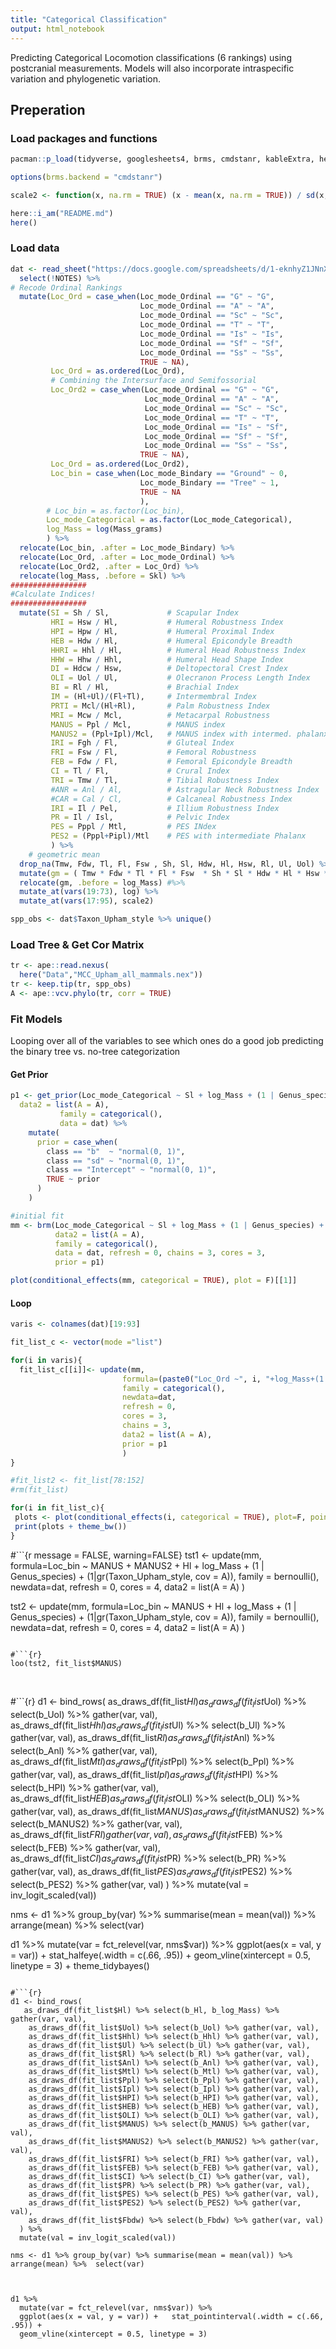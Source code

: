 ```yaml
---
title: "Categorical Classification"
output: html_notebook
---
```


Predicting Categorical Locomotion classifications (6 rankings) using postcranial measurements. Models will also incorporate intraspecific variation and phylogenetic variation.

## Preperation  

### Load packages and functions  
```r

pacman::p_load(tidyverse, googlesheets4, brms, cmdstanr, kableExtra, here, ape, tidybayes)

options(brms.backend = "cmdstanr")

scale2 <- function(x, na.rm = TRUE) (x - mean(x, na.rm = TRUE)) / sd(x, na.rm)

here::i_am("README.md")
here()
```

### Load data  
```r
dat <- read_sheet("https://docs.google.com/spreadsheets/d/1-eknhyZ1JNnXqhg2kViyzVntC8NGZvILQX-aQQb1Jvk/edit#gid=325036460", na = c("NA", "?", "")) %>%
  select(!NOTES) %>% 
# Recode Ordinal Rankings
  mutate(Loc_Ord = case_when(Loc_mode_Ordinal == "G" ~ "G",
                             Loc_mode_Ordinal == "A" ~ "A",
                             Loc_mode_Ordinal == "Sc" ~ "Sc",
                             Loc_mode_Ordinal == "T" ~ "T",
                             Loc_mode_Ordinal == "Is" ~ "Is",
                             Loc_mode_Ordinal == "Sf" ~ "Sf",
                             Loc_mode_Ordinal == "Ss" ~ "Ss",
                             TRUE ~ NA),
         Loc_Ord = as.ordered(Loc_Ord),
         # Combining the Intersurface and Semifossorial
         Loc_Ord2 = case_when(Loc_mode_Ordinal == "G" ~ "G",
                              Loc_mode_Ordinal == "A" ~ "A",
                              Loc_mode_Ordinal == "Sc" ~ "Sc",
                              Loc_mode_Ordinal == "T" ~ "T",
                              Loc_mode_Ordinal == "Is" ~ "Sf",
                              Loc_mode_Ordinal == "Sf" ~ "Sf",
                              Loc_mode_Ordinal == "Ss" ~ "Ss",
                             TRUE ~ NA),
         Loc_Ord = as.ordered(Loc_Ord2),
         Loc_bin = case_when(Loc_mode_Bindary == "Ground" ~ 0,
                             Loc_mode_Bindary == "Tree" ~ 1,
                             TRUE ~ NA
                             ),
        # Loc_bin = as.factor(Loc_bin),
        Loc_mode_Categorical = as.factor(Loc_mode_Categorical),
        log_Mass = log(Mass_grams)
        ) %>% 
  relocate(Loc_bin, .after = Loc_mode_Bindary) %>% 
  relocate(Loc_Ord, .after = Loc_mode_Ordinal) %>% 
  relocate(Loc_Ord2, .after = Loc_Ord) %>%
  relocate(log_Mass, .before = Skl) %>% 
#################
#Calculate Indices!
#################
  mutate(SI = Sh / Sl,             # Scapular Index
         HRI = Hsw / Hl,           # Humeral Robustness Index
         HPI = Hpw / Hl,           # Humeral Proximal Index
         HEB = Hdw / Hl,           # Humeral Epicondyle Breadth
         HHRI = Hhl / Hl,          # Humeral Head Robustness Index
         HHW = Hhw / Hhl,          # Humeral Head Shape Index
         DI = Hdcw / Hsw,          # Deltopectoral Crest Index
         OLI = Uol / Ul,           # Olecranon Process Length Index
         BI = Rl / Hl,             # Brachial Index
         IM = (Hl+Ul)/(Fl+Tl),     # Intermembral Index
         PRTI = Mcl/(Hl+Rl),       # Palm Robustness Index
         MRI = Mcw / Mcl,          # Metacarpal Robustness
         MANUS = Ppl / Mcl,        # MANUS index
         MANUS2 = (Ppl+Ipl)/Mcl,   # MANUS index with intermed. phalanx
         IRI = Fgh / Fl,           # Gluteal Index
         FRI = Fsw / Fl,           # Femoral Robustness
         FEB = Fdw / Fl,           # Femoral Epicondyle Breadth
         CI = Tl / Fl,             # Crural Index
         TRI = Tmw / Tl,           # Tibial Robustness Index
         #ANR = Anl / Al,          # Astragular Neck Robustness Index
         #CAR = Cal / Cl,          # Calcaneal Robustness Index
         IRI = Il / Pel,           # Illium Robustness Index
         PR = Il / Isl,            # Pelvic Index
         PES = Pppl / Mtl,         # PES INdex
         PES2 = (Pppl+Pipl)/Mtl    # PES with intermediate Phalanx
         ) %>% 
    # geometric mean
  drop_na(Tmw, Fdw, Tl, Fl, Fsw , Sh, Sl, Hdw, Hl, Hsw, Rl, Ul, Uol) %>%
  mutate(gm = ( Tmw * Fdw * Tl * Fl * Fsw  * Sh * Sl * Hdw * Hl * Hsw * Rl * Ul * Uol)^(1/13)) %>%
  relocate(gm, .before = log_Mass) #%>% 
  mutate_at(vars(19:73), log) %>% 
  mutate_at(vars(17:95), scale2)

spp_obs <- dat$Taxon_Upham_style %>% unique()
```

### Load Tree & Get Cor Matrix

```r
tr <- ape::read.nexus(
  here("Data","MCC_Upham_all_mammals.nex"))
tr <- keep.tip(tr, spp_obs)
A <- ape::vcv.phylo(tr, corr = TRUE)
```

### Fit Models 


Looping over all of the variables to see which ones do a good job predicting the binary tree vs. no-tree categorization

#### Get Prior

```r

p1 <- get_prior(Loc_mode_Categorical ~ Sl + log_Mass + (1 | Genus_species) +  (1|gr(Taxon_Upham_style, cov = A)),
  data2 = list(A = A),
           family = categorical(),
           data = dat) %>% 
    mutate(
      prior = case_when(
        class == "b"  ~ "normal(0, 1)",
        class == "sd" ~ "normal(0, 1)",
        class == "Intercept" ~ "normal(0, 1)",
        TRUE ~ prior
      )
    )
```


```r
#initial fit
mm <- brm(Loc_mode_Categorical ~ Sl + log_Mass + (1 | Genus_species) +  (1|gr(Taxon_Upham_style, cov = A)),
          data2 = list(A = A),
          family = categorical(),
          data = dat, refresh = 0, chains = 3, cores = 3,
          prior = p1)
```

```r
plot(conditional_effects(mm, categorical = TRUE), plot = F)[[1]]
```

#### Loop

```r
varis <- colnames(dat)[19:93]

fit_list_c <- vector(mode ="list")

for(i in varis){
  fit_list_c[[i]]<- update(mm,
                         formula=(paste0("Loc_Ord ~", i, "+log_Mass+(1|Genus_species)+(1|gr(Taxon_Upham_style,cov = A))")),
                         family = categorical(),
                         newdata=dat,
                         refresh = 0,
                         cores = 3,
                         chains = 3,
                         data2 = list(A = A),
                         prior = p1
                         ) 
}

#fit_list2 <- fit_list[78:152]
#rm(fit_list)
```

```r
for(i in fit_list_c){
 plots <- plot(conditional_effects(i, categorical = TRUE), plot=F, points = F)[[1]]
 print(plots + theme_bw())
}

```






#```{r message = FALSE, warning=FALSE}
tst1 <- update(mm, 
               formula=Loc_bin ~ MANUS + MANUS2 + Hl + log_Mass + (1 | Genus_species) +  (1|gr(Taxon_Upham_style, cov = A)),
                        family = bernoulli(),
                        newdata=dat,
                        refresh = 0,
                        cores = 4,
                            data2 = list(A = A)
                         )

tst2 <- update(mm, 
               formula=Loc_bin ~ MANUS +  Hl + log_Mass + (1 | Genus_species) +  (1|gr(Taxon_Upham_style, cov = A)),
                        family = bernoulli(),
                        newdata=dat,
                        refresh = 0,
                        cores = 4,
                            data2 = list(A = A)
                         )
```

#```{r}
loo(tst2, fit_list$MANUS)
```
\


#```{r}
d1 <- bind_rows(
  as_draws_df(fit_list$Hl) %>% select(b_Hl) %>% gather(var, val),
  as_draws_df(fit_list$Uol) %>% select(b_Uol) %>% gather(var, val),
    as_draws_df(fit_list$Hhl) %>% select(b_Hhl) %>% gather(var, val),
    as_draws_df(fit_list$Ul) %>% select(b_Ul) %>% gather(var, val),
    as_draws_df(fit_list$Rl) %>% select(b_Rl) %>% gather(var, val),
    as_draws_df(fit_list$Anl) %>% select(b_Anl) %>% gather(var, val),
    as_draws_df(fit_list$Mtl) %>% select(b_Mtl) %>% gather(var, val),
  as_draws_df(fit_list$Ppl) %>% select(b_Ppl) %>% gather(var, val),
  as_draws_df(fit_list$Ipl) %>% select(b_Ipl) %>% gather(var, val),
  as_draws_df(fit_list$HPI) %>% select(b_HPI) %>% gather(var, val),
    as_draws_df(fit_list$HEB) %>% select(b_HEB) %>% gather(var, val),
  as_draws_df(fit_list$OLI) %>% select(b_OLI) %>% gather(var, val),
  as_draws_df(fit_list$MANUS) %>% select(b_MANUS) %>% gather(var, val),
    as_draws_df(fit_list$MANUS2) %>% select(b_MANUS2) %>% gather(var, val),
  as_draws_df(fit_list$FRI) %>% select(b_FRI) %>%
    gather(var, val),
  as_draws_df(fit_list$FEB) %>% select(b_FEB) %>% gather(var, val),
  as_draws_df(fit_list$CI) %>% select(b_CI) %>% gather(var, val),
  as_draws_df(fit_list$PR) %>% select(b_PR) %>% gather(var, val),
  as_draws_df(fit_list$PES) %>% select(b_PES) %>% gather(var, val),
  as_draws_df(fit_list$PES2) %>% select(b_PES2) %>% gather(var, val)
  ) %>% 
  mutate(val = inv_logit_scaled(val)) 

nms <- d1 %>% group_by(var) %>% summarise(mean = mean(val)) %>% arrange(mean) %>%  select(var)



d1 %>% 
  mutate(var = fct_relevel(var, nms$var)) %>% 
  ggplot(aes(x = val, y = var)) +   stat_halfeye(.width = c(.66, .95)) +
  geom_vline(xintercept = 0.5, linetype = 3) + theme_tidybayes()
```

#```{r}
d1 <- bind_rows(
   as_draws_df(fit_list$Hl) %>% select(b_Hl, b_log_Mass) %>% gather(var, val),
    as_draws_df(fit_list$Uol) %>% select(b_Uol) %>% gather(var, val),
    as_draws_df(fit_list$Hhl) %>% select(b_Hhl) %>% gather(var, val),
    as_draws_df(fit_list$Ul) %>% select(b_Ul) %>% gather(var, val),
    as_draws_df(fit_list$Rl) %>% select(b_Rl) %>% gather(var, val),
    as_draws_df(fit_list$Anl) %>% select(b_Anl) %>% gather(var, val),
    as_draws_df(fit_list$Mtl) %>% select(b_Mtl) %>% gather(var, val),
    as_draws_df(fit_list$Ppl) %>% select(b_Ppl) %>% gather(var, val),
    as_draws_df(fit_list$Ipl) %>% select(b_Ipl) %>% gather(var, val),
    as_draws_df(fit_list$HPI) %>% select(b_HPI) %>% gather(var, val),
    as_draws_df(fit_list$HEB) %>% select(b_HEB) %>% gather(var, val),
    as_draws_df(fit_list$OLI) %>% select(b_OLI) %>% gather(var, val),
    as_draws_df(fit_list$MANUS) %>% select(b_MANUS) %>% gather(var, val),
    as_draws_df(fit_list$MANUS2) %>% select(b_MANUS2) %>% gather(var, val),
    as_draws_df(fit_list$FRI) %>% select(b_FRI) %>% gather(var, val),
    as_draws_df(fit_list$FEB) %>% select(b_FEB) %>% gather(var, val),
    as_draws_df(fit_list$CI) %>% select(b_CI) %>% gather(var, val),
    as_draws_df(fit_list$PR) %>% select(b_PR) %>% gather(var, val),
    as_draws_df(fit_list$PES) %>% select(b_PES) %>% gather(var, val),
    as_draws_df(fit_list$PES2) %>% select(b_PES2) %>% gather(var, val),
    as_draws_df(fit_list$Fbdw) %>% select(b_Fbdw) %>% gather(var, val)
  ) %>% 
  mutate(val = inv_logit_scaled(val)) 

nms <- d1 %>% group_by(var) %>% summarise(mean = mean(val)) %>% arrange(mean) %>%  select(var)



d1 %>% 
  mutate(var = fct_relevel(var, nms$var)) %>% 
  ggplot(aes(x = val, y = var)) +   stat_pointinterval(.width = c(.66, .95)) +
  geom_vline(xintercept = 0.5, linetype = 3)
```


